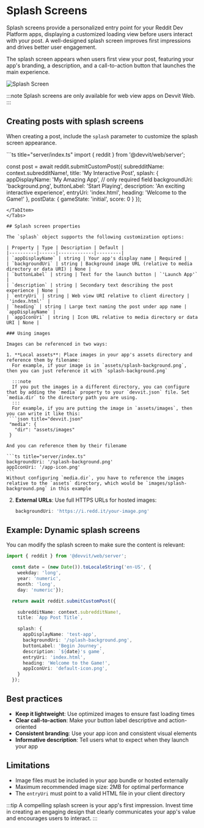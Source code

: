 
# Splash Screens

Splash screens provide a personalized entry point for your Reddit Dev Platform apps, displaying a customized loading view before users interact with your post. A well-designed splash screen improves first impressions and drives better user engagement.

The splash screen appears when users first view your post, featuring your app's branding, a description, and a call-to-action button that launches the main experience.

![Splash Screen](../../assets/splash_screen.png)

:::note
Splash screens are only available for web view apps on Devvit Web.
:::

## Creating posts with splash screens

When creating a post, include the `splash` parameter to customize the splash screen appearance.

<Tabs>
  <TabItem value="web" label="Devvit Web">
  ```ts title="server/index.ts"
  import { reddit } from '@devvit/web/server';

  const post = await reddit.submitCustomPost({
    subredditName: context.subredditName!,
    title: 'My Interactive Post',
    splash: {
      appDisplayName: 'My Amazing App', // only required field
      backgroundUri: 'background.png',
      buttonLabel: 'Start Playing',
      description: 'An exciting interactive experience',
      entryUri: 'index.html',
      heading: 'Welcome to the Game!'
    },
    postData: {
      gameState: 'initial',
      score: 0
    }
  });
  ```
  </TabItem>
</Tabs>

## Splash screen properties

The `splash` object supports the following customization options:

| Property | Type | Description | Default |
|----------|------|-------------|---------|
| `appDisplayName` | string | Your app's display name | Required |
| `backgroundUri` | string | Background image URL (relative to media directory or data URI) | None |
| `buttonLabel` | string | Text for the launch button | `'Launch App'` |
| `description` | string | Secondary text describing the post experience | None |
| `entryUri` | string | Web view URI relative to client directory | `'index.html'` |
| `heading` | string | Large text naming the post under app name | `appDisplayName` |
| `appIconUri` | string | Icon URL relative to media directory or data URI | None |

### Using images

Images can be referenced in two ways:

1. **Local assets**: Place images in your app's assets directory and reference them by filename:
    For example, if your image is in `assets/splash-background.png`, then you can just reference it with `splash-background.png`
    
    :::note
    If you put the images in a different directory, you can configure that by adding the `media` property to your `devvit.json` file. Set `media.dir` to the directory path you are using.
    :::
    For example, if you are putting the image in `assets/images`, then you can write it like this: 
   ```json title="devvit.json"
   "media": {
     "dir": "assets/images"
   }
   ```

    And you can reference them by their filename

    ```ts title="server/index.ts"
    backgroundUri: '/splash-background.png'
    appIconUri: '/app-icon.png'
    ```
    Without configuring `media.dir`, you have to reference the images relative to the `assets` directory, which would be `images/splash-background.png` in this example

   

2. **External URLs**: Use full HTTPS URLs for hosted images:
   ```ts
   backgroundUri: 'https://i.redd.it/your-image.png'
   ```

## Example: Dynamic splash screens

You can modify the splash screen to make sure the content is relevant:

```ts title="server/index.ts"
import { reddit } from '@devvit/web/server';

  const date = (new Date()).toLocaleString('en-US', {
    weekday: 'long',
    year: 'numeric',
    month: 'long',
    day: 'numeric'});

  return await reddit.submitCustomPost({

    subredditName: context.subredditName!,
    title: `App Post Title`,

    splash: {
      appDisplayName: 'test-app',
      backgroundUri: '/splash-background.png',
      buttonLabel: 'Begin Journey',
      description: `${date}'s game`,
      entryUri: 'index.html',
      heading: 'Welcome to the Game!',
      appIconUri: 'default-icon.png',
    }
  });
```

## Best practices

- **Keep it lightweight**: Use optimized images to ensure fast loading times
- **Clear call-to-action**: Make your button label descriptive and action-oriented
- **Consistent branding**: Use your app icon and consistent visual elements
- **Informative description**: Tell users what to expect when they launch your app

## Limitations

- Image files must be included in your app bundle or hosted externally
- Maximum recommended image size: 2MB for optimal performance
- The `entryUri` must point to a valid HTML file in your client directory

:::tip
A compelling splash screen is your app's first impression. Invest time in creating an engaging design that clearly communicates your app's value and encourages users to interact.
:::
